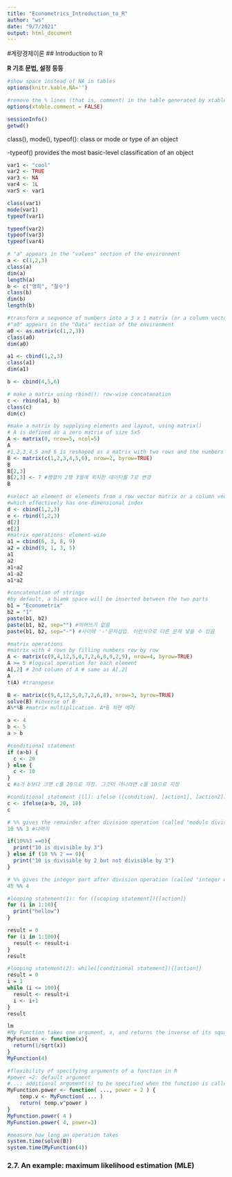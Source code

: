 ```yaml
---
title: "Econometrics_Introduction_to_R"
author: "ws"
date: "9/7/2021"
output: html_document
---
```


#계량경제이론
## Introduction to R

**R 기초 문법, 설정 등등**

```r
#show space instead of NA in tables
options(knitr.kable.NA='')

#remove the % lines (that is, comment) in the table generated by xtable::xtable()
options(xtable.comment = FALSE)
```

```r
sessionInfo()
getwd()
```

class(), mode(), typeof(): class or mode or type of an object


-typeof() provides the most basic-level classification of an object


```r
var1 <- "cool"
var2 <- TRUE
var3 <- NA
var4 <- 1L
var5 <- var1

class(var1)
mode(var1)
typeof(var1)

typeof(var2)
typeof(var3)
typeof(var4)
```


```r
# "a" appears in the "values" section of the environment
a <- c(1,2,3)
class(a)
dim(a)
length(a)
b <- c("영희", "철수")
class(b)
dim(b)
length(b)

#transform a sequence of numbers into a 3 x 1 matrix (or a column vector), using as.matrix()
#"a0" appears in the "Data" section of the environment
a0 <- as.matrix(c(1,2,3))
class(a0)
dim(a0)

a1 <- cbind(1,2,3)
class(a1)
dim(a1)

b <- cbind(4,5,6)

# make a matrix using rbind(): row-wise concatenation
c <- rbind(a1, b)
class(c)
dim(c)

#make a matrix by supplying elements and layout, using matrix()
# A is defined as a zero matrix of size 5x5
A <- matrix(0, nrow=5, ncol=5)
A
#1,2,3,4,5 and 6 is reshaped as a matrix with two rows and the numbers fill row by row
B <- matrix(c(1,2,3,4,5,6), nrow=2, byrow=TRUE)
B
B[2,3]
B[2,3] <- 7 #행렬의 2행 3열에 위치한 데이터를 7로 변경 
B

#select an element or elements from a row vector matrix or a column vector matrix
#which effectively has one-dimensional index
d <- cbind(1,2,3)
e <- rbind(1,2,3)
d[2]
e[2]
#matrix operations: element-wise
a1 = cbind(6, 3, 8, 9)
a2 = cbind(9, 1, 3, 5)
a1
a2
a1+a2
a1-a2
a1*a2

#concatenation of strings
#by default, a blank space will be inserted between the two parts
b1 = "Econometrix"
b2 = "1"
paste(b1, b2)
paste(b1, b2, sep="") #띄어쓰기 없음
paste(b1, b2, sep="-") #사이에 '-'문자삽입. 이런식으로 다른 문제 넣을 수 있음
```

```r
#matrix operations
#matrix with 4 rows by filling numbers row by row
A <- matrix(c(9,4,12,5,0,7,2,6,8,9,2,9), nrow=4, byrow=TRUE)
A >= 5 #logical operation for each element
A[,2] # 2nd column of A # same as A[,2]
A
t(A) #transpose

B <- matrix(c(9,4,12,5,0,7,2,6,8), nrow=3, byrow=TRUE)
solve(B) #inverse of B
A%*%B #matrix multiplication. A*B 하면 에러
```

```r
a <- 4
b <- 5
a > b

#conditional statement
if (a>b) {
  c <- 20
} else {
  c <- 10
}
c #a가 b보다 크면 c를 20으로 지정. 그것이 아니라면 c를 10으로 지정
```

```r
#conditional statement (ll): ifelse ([condition], [action1], [action2])
c <- ifelse(a>b, 20, 10)
c

# %% gives the remainder after division operation (called "modulo division" or "modulus)
10 %% 3 #나머지

if(10%%3 ==0){
  print("10 is divisible by 3")
} else if (10 %% 2 == 0){
  print("10 is divisible by 2 but not divisible by 3")
}

# %% gives the integer part after division operation (called "integer division")
45 %% 4
```

```r
#looping statement(1): for ([scoping statement]){[action]}
for (i in 1:10){
  print("hellow")
}

result = 0
for (i in 1:100){
  result <- result+i
}
result
```

```r
#looping statement(2): while([conditional statement]){[action]}
result = 0
i = 1
while (i <= 100){
  result <- result+i
  i <- i+1
}
result
```

```r
lm
#My Function takes one argument, x, and returns the inverse of its square root
MyFunction <- function(x){
  return(1/sqrt(x))
}
MyFunction(4)

#flexibility of specifying arguments of a function in R
#power =2: default argument
#...: additional argument(s) to be specified when the function is called
MyFunction.power <- function( ..., power = 2 ) {
    temp.v <- MyFunction( ... )
    return( temp.v^power )
}
MyFunction.power( 4 )
MyFunction.power( 4, power=3)

#measure how long an operation takes
system.time(solve(B))
system.time(MyFunction(4))
```

### 2.7. An example: maximum likelihood estimation (MLE)
```r


```